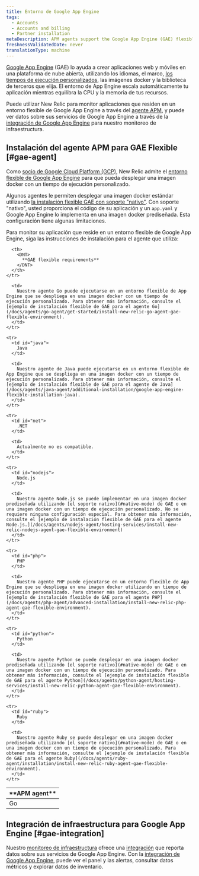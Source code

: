 ```yaml
---
title: Entorno de Google App Engine
tags:
  - Accounts
  - Accounts and billing
  - Partner installation
metaDescription: APM agents support the Google App Engine (GAE) flexible environment to build web and mobile apps on an open cloud platform.
freshnessValidatedDate: never
translationType: machine
---
```


[Google App Engine](https://cloud.google.com/appengine/) (GAE) lo ayuda a crear aplicaciones web y móviles en una plataforma de nube abierta, utilizando los idiomas, el marco, [los tiempos de ejecución personalizados](https://cloud.google.com/appengine/docs/flexible/custom-runtimes/), las imágenes docker y la biblioteca de terceros que elija. El entorno de App Engine escala automáticamente tu aplicación mientras equilibra la CPU y la memoria de tus recursos.

Puede utilizar New Relic para monitor aplicaciones que residen en un entorno flexible de Google App Engine a través del [agente APM](#gae-agent), y puede ver datos sobre sus servicios de Google App Engine a través de la [integración de Google App Engine](#gae-integration) para nuestro monitoreo de infraestructura.

## Instalación del agente APM para GAE Flexible [#gae-agent]

Como [socio de Google Cloud Platform (GCP)](https://newrelic.com/partner/gcp), New Relic admite el [entorno flexible de Google App Engine](https://cloud.google.com/appengine/docs/flexible/) para que pueda desplegar una imagen docker con un tiempo de ejecución personalizado.

Algunos agentes le permiten desplegar una imagen docker estándar utilizando [la instalación flexible GAE con soporte "nativo"](https://cloud.google.com/appengine/docs/flexible/). Con soporte "nativo", usted proporciona el código de su aplicación y un `app.yaml` y Google App Engine lo implementa en una imagen docker prediseñada. Esta configuración tiene algunas limitaciones.

Para monitor su aplicación que reside en un entorno flexible de Google App Engine, siga las instrucciones de instalación para el <InlinePopover type="apm"/>agente que utiliza:

<table>
  <thead>
    <tr>
      <th style={{ width: "150px" }}>
        <DNT>
          **APM agent**
        </DNT>
      </th>

      <th>
        <DNT>
          **GAE flexible requirements**
        </DNT>
      </th>
    </tr>
  </thead>

  <tbody>
    <tr>
      <td id="go">
        Go
      </td>

      <td>
        Nuestro agente Go puede ejecutarse en un entorno flexible de App Engine que se despliega en una imagen docker con un tiempo de ejecución personalizado. Para obtener más información, consulte el [ejemplo de instalación flexible de GAE para el agente Go](/docs/agents/go-agent/get-started/install-new-relic-go-agent-gae-flexible-environment).
      </td>
    </tr>

    <tr>
      <td id="java">
        Java
      </td>

      <td>
        Nuestro agente de Java puede ejecutarse en un entorno flexible de App Engine que se despliega en una imagen docker con un tiempo de ejecución personalizado. Para obtener más información, consulte el [ejemplo de instalación flexible de GAE para el agente de Java](/docs/agents/java-agent/additional-installation/google-app-engine-flexible-installation-java).
      </td>
    </tr>

    <tr>
      <td id="net">
        .NET
      </td>

      <td>
        Actualmente no es compatible.
      </td>
    </tr>

    <tr>
      <td id="nodejs">
        Node.js
      </td>

      <td>
        Nuestro agente Node.js se puede implementar en una imagen docker prediseñada utilizando [el soporte nativo](#native-mode) de GAE o en una imagen docker con un tiempo de ejecución personalizado. No se requiere ninguna configuración especial. Para obtener más información, consulte el [ejemplo de instalación flexible de GAE para el agente Node.js.](/docs/agents/nodejs-agent/hosting-services/install-new-relic-nodejs-agent-gae-flexible-environment)
      </td>
    </tr>

    <tr>
      <td id="php">
        PHP
      </td>

      <td>
        Nuestro agente PHP puede ejecutarse en un entorno flexible de App Engine que se despliega en una imagen docker utilizando un tiempo de ejecución personalizado. Para obtener más información, consulte el [ejemplo de instalación flexible de GAE para el agente PHP](/docs/agents/php-agent/advanced-installation/install-new-relic-php-agent-gae-flexible-environment).
      </td>
    </tr>

    <tr>
      <td id="python">
        Python
      </td>

      <td>
        Nuestro agente Python se puede desplegar en una imagen docker prediseñada utilizando [el soporte nativo](#native-mode) de GAE o en una imagen docker con un tiempo de ejecución personalizado. Para obtener más información, consulte el [ejemplo de instalación flexible de GAE para el agente Python](/docs/agents/python-agent/hosting-services/install-new-relic-python-agent-gae-flexible-environment).
      </td>
    </tr>

    <tr>
      <td id="ruby">
        Ruby
      </td>

      <td>
        Nuestro agente Ruby se puede desplegar en una imagen docker prediseñada utilizando [el soporte nativo](#native-mode) de GAE o en una imagen docker con un tiempo de ejecución personalizado. Para obtener más información, consulte el [ejemplo de instalación flexible de GAE para el agente Ruby](/docs/agents/ruby-agent/installation/install-new-relic-ruby-agent-gae-flexible-environment).
      </td>
    </tr>
  </tbody>
</table>

## Integración de infraestructura para Google App Engine [#gae-integration]

Nuestro [monitoreo de infraestructura](/docs/infrastructure) ofrece una [integración](/docs/infrastructure/integrations-getting-started/getting-started/introduction-infrastructure-integrations) que reporta datos sobre sus servicios de Google App Engine. Con la [integración de Google App Engine](/docs/gcp-gcp_appengine-integration), puede ver el panel y las alertas, consultar datos métricos y explorar datos de inventario.
